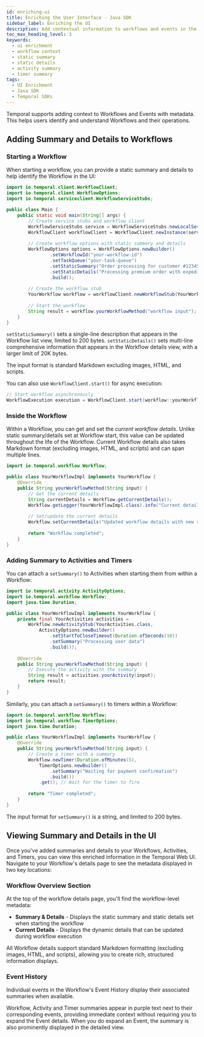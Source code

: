 ```yaml
---
id: enriching-ui
title: Enriching the User Interface - Java SDK
sidebar_label: Enriching the UI
description: Add contextual information to workflows and events in the Temporal UI using the Java SDK.
toc_max_heading_level: 3
keywords:
  - ui enrichment
  - workflow context
  - static summary
  - static details
  - activity summary
  - timer summary
tags:
  - UI Enrichment
  - Java SDK
  - Temporal SDKs
---
```


Temporal supports adding context to Workflows and Events with metadata. 
This helps users identify and understand Workflows and their operations.

## Adding Summary and Details to Workflows

### Starting a Workflow

When starting a workflow, you can provide a static summary and details to help identify the Workflow in the UI:

```java
import io.temporal.client.WorkflowClient;
import io.temporal.client.WorkflowOptions;
import io.temporal.serviceclient.WorkflowServiceStubs;

public class Main {
    public static void main(String[] args) {
        // Create service stubs and workflow client
        WorkflowServiceStubs service = WorkflowServiceStubs.newLocalServiceStubs();
        WorkflowClient workflowClient = WorkflowClient.newInstance(service);
        
        // Create workflow options with static summary and details
        WorkflowOptions options = WorkflowOptions.newBuilder()
                .setWorkflowId("your-workflow-id")
                .setTaskQueue("your-task-queue")
                .setStaticSummary("Order processing for customer #12345")
                .setStaticDetails("Processing premium order with expedited shipping")
                .build();
        
        // Create the workflow stub
        YourWorkflow workflow = workflowClient.newWorkflowStub(YourWorkflow.class, options);
        
        // Start the workflow
        String result = workflow.yourWorkflowMethod("workflow input");
    }
}
```

`setStaticSummary()` sets a single-line description that appears in the Workflow list view, limited to 200 bytes.
`setStaticDetails()` sets multi-line comprehensive information that appears in the Workflow details view, with a larger limit of 20K bytes.

The input format is standard Markdown excluding images, HTML, and scripts.

You can also use `WorkflowClient.start()` for async execution:

```java
// Start workflow asynchronously
WorkflowExecution execution = WorkflowClient.start(workflow::yourWorkflowMethod, "workflow input");
```

### Inside the Workflow

Within a Workflow, you can get and set the _current workflow details_. 
Unlike static summary/details set at Workflow start, this value can be updated throughout the life of the Workflow. 
Current Workflow details also takes Markdown format (excluding images, HTML, and scripts) and can span multiple lines.

```java
import io.temporal.workflow.Workflow;

public class YourWorkflowImpl implements YourWorkflow {
    @Override
    public String yourWorkflowMethod(String input) {
        // Get the current details
        String currentDetails = Workflow.getCurrentDetails();
        Workflow.getLogger(YourWorkflowImpl.class).info("Current details: " + currentDetails);
        
        // Set/update the current details
        Workflow.setCurrentDetails("Updated workflow details with new status");
        
        return "Workflow completed";
    }
}
```

### Adding Summary to Activities and Timers

You can attach a `setSummary()` to Activities when starting them from within a Workflow:

```java
import io.temporal.activity.ActivityOptions;
import io.temporal.workflow.Workflow;
import java.time.Duration;

public class YourWorkflowImpl implements YourWorkflow {
    private final YourActivities activities = 
        Workflow.newActivityStub(YourActivities.class,
            ActivityOptions.newBuilder()
                .setStartToCloseTimeout(Duration.ofSeconds(10))
                .setSummary("Processing user data")
                .build());
    
    @Override
    public String yourWorkflowMethod(String input) {
        // Execute the activity with the summary
        String result = activities.yourActivity(input);
        return result;
    }
}
```

Similarly, you can attach a `setSummary()` to timers within a Workflow:

```java
import io.temporal.workflow.Workflow;
import io.temporal.workflow.TimerOptions;
import java.time.Duration;

public class YourWorkflowImpl implements YourWorkflow {
    @Override
    public String yourWorkflowMethod(String input) {
        // Create a timer with a summary
        Workflow.newTimer(Duration.ofMinutes(5), 
            TimerOptions.newBuilder()
                .setSummary("Waiting for payment confirmation")
                .build())
            .get(); // Wait for the timer to fire
        
        return "Timer completed";
    }
}
```

The input format for `setSummary()` is a string, and limited to 200 bytes.

## Viewing Summary and Details in the UI

Once you've added summaries and details to your Workflows, Activities, and Timers, you can view this enriched information in the Temporal Web UI. 
Navigate to your Workflow's details page to see the metadata displayed in two key locations:

### Workflow Overview Section

At the top of the workflow details page, you'll find the workflow-level metadata:

- **Summary & Details** - Displays the static summary and static details set when starting the workflow
- **Current Details** - Displays the dynamic details that can be updated during workflow execution

All Workflow details support standard Markdown formatting (excluding images, HTML, and scripts), allowing you to create rich, structured information displays.

### Event History

Individual events in the Workflow's Event History display their associated summaries when available.

Workflow, Activity and Timer summaries appear in purple text next to their corresponding events, providing immediate context without requiring you to expand the Event details. 
When you do expand an Event, the summary is also prominently displayed in the detailed view.